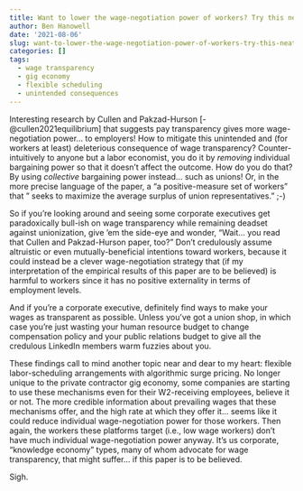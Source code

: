 ```yaml
---
title: Want to lower the wage-negotiation power of workers? Try this neat trick...
author: Ben Hanowell
date: '2021-08-06'
slug: want-to-lower-the-wage-negotiation-power-of-workers-try-this-neat-trick
categories: []
tags:
  - wage transparency
  - gig economy
  - flexible scheduling
  - unintended consequences
---
```


Interesting research by Cullen and Pakzad-Hurson [-@cullen2021equilibrium] that suggests pay transparency gives more wage-negotiation power... to employers! How to mitigate this unintended and (for workers at least) deleterious consequence of wage transparency? Counter-intuitively to anyone but a labor economist, you do it by *removing* individual bargaining power so that it doesn't affect the outcome. How do you do that? By using *collective* bargaining power instead... such as unions! Or, in the more precise language of the paper, a "a positive-measure set of workers" that " seeks to maximize the average surplus of union representatives." ;-)

So if you're looking around and seeing some corporate executives get paradoxically bull-ish on wage transparency while remaining deadset against unionization, give 'em the side-eye and wonder, "Wait... you read that Cullen and Pakzad-Hurson paper, too?" Don't credulously assume altruistic or even mutually-beneficial intentions toward workers, because it could instead be a clever wage-negotiation strategy that (if my interpretation of the empirical results of this paper are to be believed) is harmful to workers since it has no positive externality in terms of employment levels.

And if you're a corporate executive, definitely find ways to make your wages as transparent as possible. Unless you've got a union shop, in which case you're just wasting your human resource budget to change compensation policy and your public relations budget to give all the credulous LinkedIn members warm fuzzies about you.

These findings call to mind another topic near and dear to my heart: flexible labor-scheduling arrangements with algorithmic surge pricing. No longer unique to the private contractor gig economy, some companies are starting to use these mechanisms even for their W2-receiving employees, believe it or not. The more credible information about prevailing wages that these mechanisms offer, and the high rate at which they offer it... seems like it could reduce individual wage-negotiation power for those workers. Then again, the workers these platforms target (i.e., low wage workers) don't have much individual wage-negotiation power anyway. It's us corporate, "knowledge economy" types, many of whom advocate for wage transparency, that might suffer... if this paper is to be believed.

Sigh.
